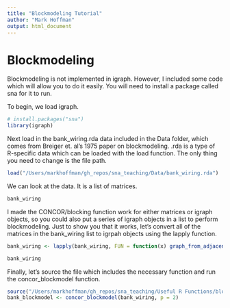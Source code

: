 ```yaml
---
title: "Blockmodeling Tutorial"
author: "Mark Hoffman"
output: html_document
---
```


# Blockmodeling

Blockmodeling is not implemented in igraph. However, I included some code which will allow you to do it easily. You will need to install a package called sna for it to run. 

To begin, we load igraph.

```r
# install.packages("sna")
library(igraph)
```

Next load in the bank_wiring.rda data included in the Data folder, which comes from Breiger et. al's 1975 paper on blockmodeling. .rda is a type of R-specific data which can be loaded with the load function. The only thing you need to change is the file path. 

```r
load("/Users/markhoffman/gh_repos/sna_teaching/Data/bank_wiring.rda")
```

We can look at the data.  It is a list of matrices. 
```r
bank_wiring
```

I made the CONCOR/blocking function work for either matrices or igraph objects, so you could also put a series of igraph objects in a list to perform blockmodeling. Just to show you that it works, let's convert all of the matrices in the bank_wiring list to igrpah objects using the lapply function.
```r
bank_wiring <- lapply(bank_wiring, FUN = function(x) graph_from_adjacency_matrix(as.matrix(x)))

bank_wiring
```

Finally, let's source the file which includes the necessary function and run the concor_blockmodel function.
```r
source("/Users/markhoffman/gh_repos/sna_teaching/Useful R Functions/blockmodeling and concor.R")
bank_blockmodel <- concor_blockmodel(bank_wiring, p = 2)
```

